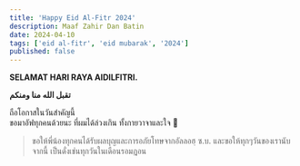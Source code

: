 ```yaml
---
title: 'Happy Eid Al-Fitr 2024'
description: Maaf Zahir Dan Batin
date: 2024-04-10
tags: ['eid al-fitr', 'eid mubarak', '2024']
published: false
---
```


**SELAMAT HARI RAYA AIDILFITRI.**

**‎تقبل الله منا ومنكم**

ถือโอกาสในวันสำคัญนี้  
ขอมาอัฟทุกคนด้วยนะ
ที่ผมได้ล่วงเกิน ทั้งกายวาจาและใจ 🤲

> ขอให้พี่น้องทุกคนได้รับผลบุญและการอภัยโทษจากอัลลอฮฺ ซ.บ. และขอให้ทุกๆวันของเรานับจากนี้ เป็นดั่งเช่นทุกวันในเดือนรอมฎอน
